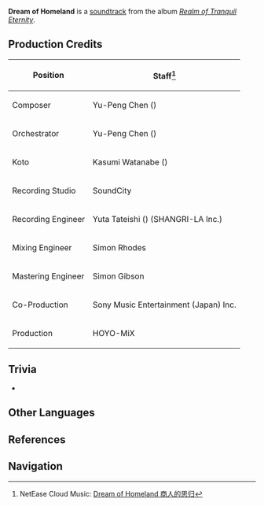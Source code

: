 {{Soundtrack Infobox
|title          =
|image          = Realm of Tranquil Eternity.jpg
|album          = Realm of Tranquil Eternity
|disc           = 1
|number         = 22
|featured       =
|featured2      =
|featured3      =
|featured_disc  =
|featured_disc2 =
|featured_disc3 =
|youtube_id     = 1xMRU4D9ODc
|youtube_time   = 2163
|spotify_id     = 57F1RBhhTM2mDG7sIRRWSS
|played_in      = Ritou; Silken Courtyard
|during         = [[Ritou]] (Night), [[Komore Teahouse]], [[Silken Courtyard]] (Night)
|domain         =
|previous       = Island for Outlanders
|next           = Interwoven Nostalgia
}}
'''Dream of Homeland''' is a [[soundtrack]] from the album ''[[Realm of Tranquil Eternity]]''.

==Production Credits==
{| class="wikitable" style="text-align:left; height:0.5em"
! Position
! Staff<ref>NetEase Cloud Music: [https://music.163.com/#/song?id=1879098355 Dream of Homeland 商人的思归]</ref>
|-
! Composer
| Yu-Peng Chen ({{Lang|zh=陈致逸|mini=1}})
|-
! Orchestrator
| Yu-Peng Chen ({{Lang|zh=陈致逸|mini=1}})
|-
! Koto
| Kasumi Watanabe ({{Lang|ja=渡邊香澄|mini=1}})
|-
! Recording Studio
| SoundCity
|-
! Recording Engineer
| Yuta Tateishi ({{Lang|ja=立石佑太|mini=1}}) (SHANGRI-LA Inc.)
|-
! Mixing Engineer
| Simon Rhodes
|-
! Mastering Engineer
| Simon Gibson
|-
! Co-Production
| Sony Music Entertainment (Japan) Inc.
|-
! Production
| HOYO-MiX
|}

==Trivia==
* {{Transclude|Separated Dream|ShogunTheme|section=1}}

==Other Languages==
{{Other Languages|default_hidden = 1
|en      = Dream of Homeland
|zhs     = 商人的思归
|zhs_rm  = Shāngrén de Sīguī
|zht     = 商人的思歸
|zht_rm  = Shāngrén de Sīguī
|ja      = 商人の懐郷
|ja_rm   = Shounin no Kaikyou
}}
{{Clr}}

==References==
{{Reflist}}

==Navigation==
{{Soundtrack Navbox|Realm of Tranquil Eternity}}